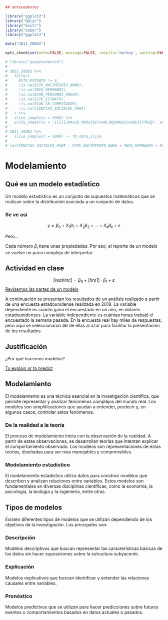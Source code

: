
```{r, echo=FALSE, message=FALSE, warning=FALSE}
## antecedentes

library("ggplot2")
library("dplyr")
library("knitr")
library("saber")
library("ggplot2")

data("SB11_20082")

opts_chunk$set(echo=FALSE, message=FALSE, results='markup', warning=FALSE, fig.show = "asis", fig.height = 3, fig.width = 8)

```


```{r}

# library("googlesheets4")
# 
# SB11_20082 %>%
#   filter(
#     ESTU_ESTRATO != 8,
#     !is.na(ESTU_NACIMIENTO_ANNO),
#     !is.na(INFA_HERMANOS),
#     !is.na(ECON_PERSONAS_HOGAR),
#     !is.na(ESTU_ESTRATO),
#     !is.na(ECON_SN_COMPUTADOR),
#     !is.na(CIENCIAS_SOCIALES_PUNT)
#   ) %>% 
#   slice_sample(n = 5000) %>%
#   write_sheet(ss = "1lCJlJmAoI8_M6RuI9vlvw0LYWgkWGH1CnKDLkIYfRdg", sheet = "sample")
# 
# SB11_20082 %>%
#   slice_sample(n = 5000) -> tb_data_slice
# 
# lm(CIENCIAS_SOCIALES_PUNT ~ ESTU_NACIMIENTO_ANNO + INFA_HERMANOS + ECON_PERSONAS_HOGAR + as.character(ESTU_ESTRATO), data = tb_data_slice) %>% summary

```



# Modelamiento

## Qué es un modelo estadístico

Un modelo estadístico es un conjunto de supuestos matemáticos que se realizan sobre la distribución asociada a un conjunto de datos.

### Se ve así

$$
y = \beta_0 +  X_1 \beta_1 + X_2 \beta_2 + ... + X_k\beta_k + \varepsilon
$$

Pero...

Cada número $\beta_i$ tiene unas propiedades. Por eso, el reporte de un modelo se vuelve un poco complejo de interpretar.

## Actividad en clase

$$
[realrinc] = \beta_0 +  [hrs1] \cdot \beta_1 + \varepsilon
$$
[Revisemos las partes de un modelo](https://www.stathelp.se/en/regoutput_en.html)

A continuación se presentan los resultados de un análisis realizado a partir de una encuesta estadounidense realizada en 2018. La variable dependiente es cuánto gana el encuestado en un año, en dólares estadounidenses. La variable independiente es cuántas horas trabajó el encuestado la semana pasada. En la encuesta real hay miles de respuestas, pero aquí se seleccionaron 46 de ellas al azar para facilitar la presentación de los resultados.

## Justificación

¿Por qué hacemos modelos?

[To explain or to predict](https://www.stat.berkeley.edu/~aldous/157/Papers/shmueli.pdf)

## Modelamiento

El modelamiento es una técnica esencial en la investigación científica, que permite representar y analizar fenómenos complejos del mundo real. Los modelos son simplificaciones que ayudan a entender, predecir y, en algunos casos, controlar estos fenómenos.

### De la realidad a la teoría

El proceso de modelamiento inicia con la observación de la realidad. A partir de estas observaciones, se desarrollan teorías que intentan explicar el comportamiento observado. Los modelos son representaciones de estas teorías, diseñadas para ser más manejables y comprensibles.

### Modelamiento estadístico

El modelamiento estadístico utiliza datos para construir modelos que describen y analizan relaciones entre variables. Estos modelos son fundamentales en diversas disciplinas científicas, como la economía, la psicología, la biología y la ingeniería, entre otras.

## Tipos de modelos

Existen diferentes tipos de modelos que se utilizan dependiendo de los objetivos de la investigación. Los principales son:

### Descripción

Modelos descriptivos que buscan representar las características básicas de los datos sin hacer suposiciones sobre la estructura subyacente.

### Explicación

Modelos explicativos que buscan identificar y entender las relaciones causales entre variables.

### Pronóstico

Modelos predictivos que se utilizan para hacer predicciones sobre futuros eventos o comportamientos basados en datos actuales o pasados.


